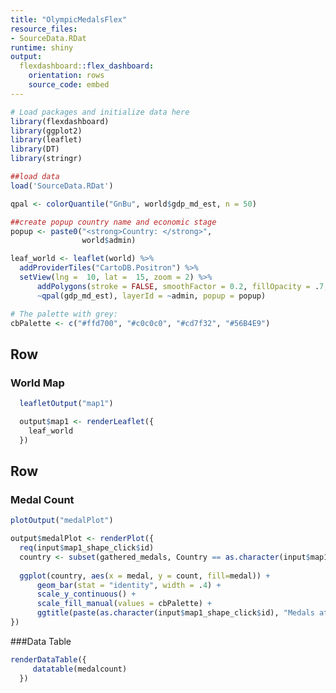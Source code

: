 ```yaml
---
title: "OlympicMedalsFlex"
resource_files:
- SourceData.RDat
runtime: shiny
output:
  flexdashboard::flex_dashboard:
    orientation: rows
    source_code: embed
---
```


```r
# Load packages and initialize data here
library(flexdashboard)
library(ggplot2)
library(leaflet)
library(DT)
library(stringr)

##load data
load('SourceData.RDat')

qpal <- colorQuantile("GnBu", world$gdp_md_est, n = 50)

##create popup country name and economic stage
popup <- paste0("<strong>Country: </strong>", 
                world$admin)

leaf_world <- leaflet(world) %>%
  addProviderTiles("CartoDB.Positron") %>% 
  setView(lng =  10, lat =  15, zoom = 2) %>%
      addPolygons(stroke = FALSE, smoothFactor = 0.2, fillOpacity = .7, color =
      ~qpal(gdp_md_est), layerId = ~admin, popup = popup)

# The palette with grey:
cbPalette <- c("#ffd700", "#c0c0c0", "#cd7f32", "#56B4E9")


```

Row {data-height=650}
-------------------------------------

### World Map

```r

  leafletOutput("map1")

  output$map1 <- renderLeaflet({
    leaf_world
  })
```

Row {.tabset .tabset-fade}
-------------------------------------

### Medal Count

```r
 
plotOutput("medalPlot")

output$medalPlot <- renderPlot({
  req(input$map1_shape_click$id)
  country <- subset(gathered_medals, Country == as.character(input$map1_shape_click$id))
  
  ggplot(country, aes(x = medal, y = count, fill=medal)) + 
      geom_bar(stat = "identity", width = .4) + 
      scale_y_continuous() +
      scale_fill_manual(values = cbPalette) +
      ggtitle(paste(as.character(input$map1_shape_click$id), "Medals at Rio Olympics"))
})

```

###Data Table

```r
renderDataTable({
     datatable(medalcount)
  })

```

